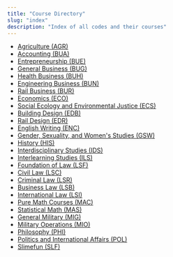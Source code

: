 ```yaml
---
title: "Course Directory"
slug: "index"
description: "Index of all codes and their courses"
---
```


- [Agriculture (AGR)](/courses/AGR)
- [Accounting (BUA)](/courses/BUA)
- [Entrepreneurship (BUE)](/courses/BUE)
- [General Business (BUG)](/courses/BUG)
- [Health Business (BUH)](/courses/BUH)
- [Engineering Business (BUN)](/courses/BUN)
- [Rail Business (BUR)](/courses/BUR)
- [Economics (ECO)](/courses/ECO)
- [Social Ecology and Environmental Justice (ECS)](/courses/ECS)
- [Building Design (EDB)](/courses/EDB)
- [Rail Design (EDR)](/courses/EDR)
- [English Writing (ENC)](/courses/ENC)
- [Gender, Sexuality, and Women's Studies (GSW)](/courses/GSW)
- [History (HIS)](/courses/HIS)
- [Interdisciplinary Studies (IDS)](/courses/IDS)
- [Interlearning Studies (ILS)](/courses/ILS)
- [Foundation of Law (LSF)](/courses/LSF)
- [Civil Law (LSC)](/courses/LSC)
- [Criminal Law (LSR)](/courses/LSR)
- [Business Law (LSB)](/courses/LSB)
- [International Law (LSI)](/courses/LSI)
- [Pure Math Courses (MAC)](/courses/MAC)
- [Statistical Math (MAS)](/courses/MAS)
- [General Military (MIG)](/courses/MIG)
- [Military Operations (MIO)](/courses/MIO)
- [Philosophy (PHI)](/courses/PHI)
- [Politics and International Affairs (POL)](/courses/POL)
- [Slimefun (SLF)](/courses/SLF)